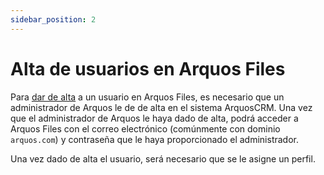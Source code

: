 ```yaml
---
sidebar_position: 2
---
```



# Alta de usuarios en Arquos Files

Para [dar de alta](/docs/autenticacion/registro) a un usuario en Arquos Files, es necesario que un administrador de Arquos le de de alta en el sistema ArquosCRM. Una vez que el administrador de Arquos le haya dado de alta, podrá acceder a Arquos Files con el correo electrónico (comúnmente con dominio `arquos.com`) y contraseña que le haya proporcionado el administrador.

<ImageDiv src="/img/arquos_files/Auth/login.png" alt="Formulario login" />

Una vez dado de alta el usuario, será necesario que se le asigne un perfil.
